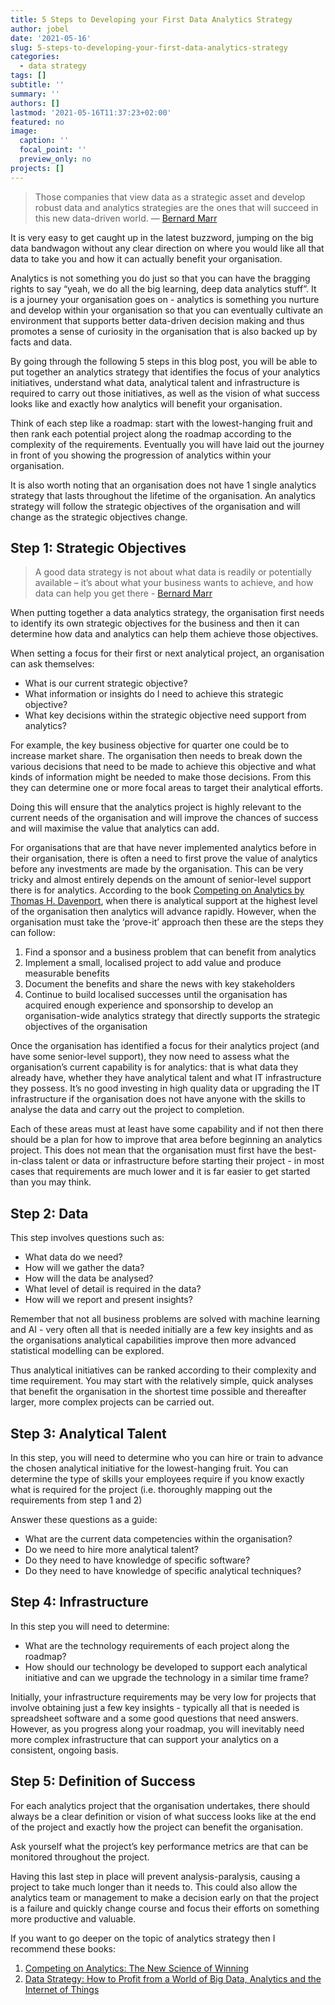 ```yaml
---
title: 5 Steps to Developing your First Data Analytics Strategy
author: jobel
date: '2021-05-16'
slug: 5-steps-to-developing-your-first-data-analytics-strategy
categories:
  - data strategy
tags: []
subtitle: ''
summary: ''
authors: []
lastmod: '2021-05-16T11:37:23+02:00'
featured: no
image:
  caption: ''
  focal_point: ''
  preview_only: no
projects: []
---
```


> Those companies that view data as a strategic asset and develop robust data and analytics strategies are the ones that will succeed in this new data-driven world.
— [Bernard Marr](https://www.bernardmarr.com/default.asp?contentID=768)

It is very easy to get caught up in the latest buzzword, jumping on the big data bandwagon without any clear direction on where you would like all that data to take you and how it can actually benefit your organisation.

Analytics is not something you do just so that you can have the bragging rights to say "yeah, we do all the big learning, deep data analytics stuff". It is a journey your organisation goes on - analytics is something you nurture and develop within your organisation so that you can eventually cultivate an environment that supports better data-driven decision making and thus promotes a sense of curiosity in the organisation that is also backed up by facts and data. 

By going through the following 5 steps in this blog post, you will be able to put together an analytics strategy that identifies the focus of your analytics initiatives, understand what data, analytical talent and infrastructure is required to carry out those initiatives, as well as the vision of what success looks like and exactly how analytics will benefit your organisation.

Think of each step like a roadmap: start with the lowest-hanging fruit and then rank each potential project along the roadmap according to the complexity of the requirements. Eventually you will have laid out the journey in front of you showing the progression of analytics within your organisation. 

It is also worth noting that an organisation does not have 1 single analytics strategy that lasts throughout the lifetime of the organisation. An analytics strategy will follow the strategic objectives of the organisation and will change as the strategic objectives change.

## Step 1: Strategic Objectives

> A good data strategy is not about what data is readily or potentially available – it’s about what your business wants to achieve, and how data can help you get there 
- [Bernard Marr](https://www.bernardmarr.com/default.asp?contentID=768)

When putting together a data analytics strategy, the organisation first needs to identify its own  strategic objectives for the business and then it can determine how data and analytics can help them achieve those objectives. 

When setting a focus for their first or next analytical project, an organisation can ask themselves:

- What is our current strategic objective?
- What information or insights do I need to achieve this strategic objective?
- What key decisions within the strategic objective need support from analytics?

For example, the key business objective for quarter one could be to increase market share. The organisation then needs to break down the various decisions that need to be made to achieve this objective and what kinds of information might be needed to make those decisions. From this they can determine one or more focal areas to target their analytical efforts.

Doing this will ensure that the analytics project is highly relevant to the current needs of the organisation and will improve the chances of success and will maximise the value that analytics can add. 

For organisations that are that have never implemented analytics before in their organisation, there is often a need to first prove the value of analytics before any investments are made by the organisation. This can be very tricky and almost entirely depends on the amount of senior-level support there is for analytics. According to the book [Competing on Analytics by Thomas H. Davenport](https://www.amazon.com/Competing-Analytics-Updated-Introduction-Science/dp/1633693724/ref=pd_lpo_14_t_0/144-7252933-6082336?_encoding=UTF8&pd_rd_i=1633693724&pd_rd_r=7d5f9dc5-f58a-4958-9f07-028ec3365dfe&pd_rd_w=4errb&pd_rd_wg=PPyM0&pf_rd_p=a0d6e967-6561-454c-84f8-2ce2c92b79a6&pf_rd_r=PSF4HF19A5PSTFY7SE69&psc=1&refRID=PSF4HF19A5PSTFY7SE69), when there is analytical support at the highest level of the organisation then analytics will advance rapidly. However, when the organisation must take the 'prove-it' approach then these are the steps they can follow:

1. Find a sponsor and a business problem that can benefit from analytics
2. Implement a small, localised project to add value and produce measurable benefits
3. Document the benefits and share the news with key stakeholders
4. Continue to build localised successes until the organisation has acquired enough experience and sponsorship to develop an organisation-wide analytics strategy that directly supports the strategic objectives of the organisation

Once the organisation has identified a focus for their analytics project (and have some senior-level support), they now need to assess what the organisation's current capability is for analytics: that is what data they already have, whether they have analytical talent and what IT infrastructure they possess. It's no good investing in high quality data or upgrading the IT infrastructure if the organisation does not have anyone with the skills to analyse the data and carry out the project to completion. 

Each of these areas must at least have some capability and if not then there should be a plan for how to improve that area before beginning an analytics project. This does not mean that the organisation must first have the best-in-class talent or data or infrastructure before starting their project - in most cases that requirements are much lower and it is far easier to get started than you may think.

## Step 2: Data

This step involves questions such as:

- What data do we need?
- How will we gather the data?
- How will the data be analysed?
- What level of detail is required in the data?
- How will we report and present insights?

Remember that not all business problems are solved with machine learning and AI - very often all that is needed initially are a few key insights and as the organisations analytical capabilities improve then more advanced statistical modelling can be explored. 

Thus analytical initiatives can be ranked according to their complexity and time requirement. You may start with the relatively simple, quick analyses that benefit the organisation in the shortest time possible and thereafter larger, more complex projects can be carried out.

## Step 3: Analytical Talent

In this step, you will need to determine who you can hire or train to advance the chosen analytical initiative for the lowest-hanging fruit. You can determine the type of skills your employees require if you know exactly what is required for the project (i.e. thoroughly mapping out the requirements from step 1 and 2)

Answer these questions as a guide:

- What are the current data competencies within the organisation?
- Do we need to hire more analytical talent?
- Do they need to have knowledge of specific software?
- Do they need to have knowledge of specific analytical techniques?

## Step 4: Infrastructure

In this step you will need to determine:

- What are the technology requirements of each project along the roadmap?
- How should our technology be developed to support each analytical initiative and can we upgrade the technology in a similar time frame?

Initially, your infrastructure requirements may be very low for projects that involve obtaining just a few key insights - typically all that is needed is spreadsheet software and a some good questions that need answers. However, as you progress along your roadmap, you will inevitably need more complex infrastructure that can support your analytics on a consistent, ongoing basis.

## Step 5: Definition of Success

For each analytics project that the organisation undertakes, there should always be a clear definition or vision of what success looks like at the end of the project and exactly how the project can benefit the organisation.

Ask yourself what the project's key performance metrics are that can be monitored throughout the project.

Having this last step in place will prevent analysis-paralysis, causing a project to take much longer than it needs to. This could also allow the analytics team or management to make a decision early on that the project is a failure and quickly change course and focus their efforts on something more productive and valuable.

If you want to go deeper on the topic of analytics strategy then I recommend these books:

1. [Competing on Analytics: The New Science of Winning](https://www.amazon.com/Competing-Analytics-Updated-Introduction-Science/dp/1633693724)
2. [Data Strategy: How to Profit from a World of Big Data, Analytics and the Internet of Things](https://www.amazon.com/Data-Strategy-Profit-Analytics-Internet/dp/074947985X/ref=sr_1_1?dchild=1&keywords=data+strategy&qid=1621155700&s=books&sr=1-1)
